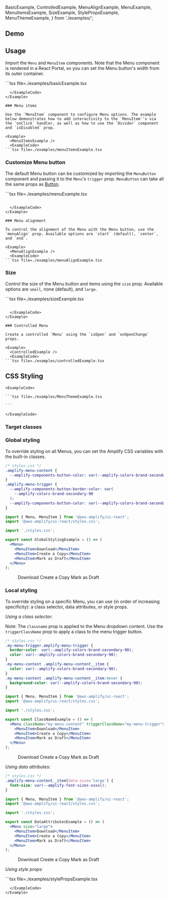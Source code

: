 
  BasicExample,
  ControlledExample,
  MenuAlignExample,
  MenuExample,
  MenuItemsExample,
  SizeExample,
  StylePropsExample,
  MenuThemeExample,
} from './examples/';


## Demo

<MenuDemo />

## Usage

Import the `Menu` and `MenuItem` components. Note that the Menu component is rendered in a React Portal, so you can set the Menu button's width from its outer container.

<Example>
  <BasicExample />
  <ExampleCode>
```tsx file=./examples/basicExample.tsx

````
  </ExampleCode>
</Example>

### Menu items

Use the `MenuItem` component to configure Menu options. The example below demonstrates how to add interactivity to the `MenuItem`'s via the `onClick` handler, as well as how to use the `Divider` component and `isDisabled` prop.

<Example>
  <MenuItemsExample />
  <ExampleCode>
```tsx file=./examples/menuItemsExample.tsx

````

  </ExampleCode>
</Example>

### Customize Menu button

The default Menu button can be customized by importing the `MenuButton` component and passing it to the `Menu`'s `trigger` prop. `MenuButton` can take all the same props as [Button](./button).

<Example>
  <MenuExample />
  <ExampleCode>
```tsx file=./examples/menuExample.tsx

````

  </ExampleCode>
</Example>

### Menu alignment

To control the alignment of the Menu with the Menu button, use the `menuAlign` prop. Available options are `start` (default), `center`, and `end`.

<Example>
  <MenuAlignExample />
  <ExampleCode>
```tsx file=./examples/menuAlignExample.tsx

````

  </ExampleCode>
</Example>

### Size

Control the size of the Menu button and items using the `size` prop. Available options are `small`, none (default), and `large`.

<Example>
  <SizeExample />
  <ExampleCode>
```tsx file=./examples/sizeExample.tsx

````

  </ExampleCode>
</Example>

### Controlled Menu

Create a controlled `Menu` using the `isOpen` and `onOpenChange` props.

<Example>
  <ControlledExample />
  <ExampleCode>
```tsx file=./examples/controlledExample.tsx

````

  </ExampleCode>
</Example>

## CSS Styling

<ThemeExample component="Menu">
  <Example>
    <MenuThemeExample />
    
    <ExampleCode>

    ```tsx file=./examples/MenuThemeExample.tsx

    ```

    </ExampleCode>

  </Example>
</ThemeExample>

### Target classes

<ComponentStyleDisplay componentName="Menu" />

### Global styling

To override styling on all Menus, you can set the Amplify CSS variables with the built-in classes.

```css
/* styles.css */
.amplify-menu-content {
  --amplify-components-button-color: var(--amplify-colors-brand-secondary-90);
}
.amplify-menu-trigger {
  --amplify-components-button-border-color: var(
    --amplify-colors-brand-secondary-90
  );
  --amplify-components-button-color: var(--amplify-colors-brand-secondary-90);
}
```

```jsx
import { Menu, MenuItem } from '@aws-amplify/ui-react';
import '@aws-amplify/ui-react/styles.css';

import './styles.css';

export const GlobalStylingExample = () => (
  <Menu>
    <MenuItem>Download</MenuItem>
    <MenuItem>Create a Copy</MenuItem>
    <MenuItem>Mark as Draft</MenuItem>
  </Menu>
);
```

<Example>
  <View width="4rem">
    <Menu
      className="global-styling-menu"
      triggerClassName="global-styling-menu-trigger"
    >
      <MenuItem>Download</MenuItem>
      <MenuItem>Create a Copy</MenuItem>
      <MenuItem>Mark as Draft</MenuItem>
    </Menu>
  </View>
</Example>

### Local styling

To override styling on a specific Menu, you can use (in order of increasing specificity): a class selector, data attributes, or style props.

_Using a class selector:_

Note: The `classname` prop is applied to the Menu dropdown content. Use the `triggerClassName` prop to apply a class to the menu trigger button.

```css
/* styles.css */
.my-menu-trigger.amplify-menu-trigger {
  border-color: var(--amplify-colors-brand-secondary-90);
  color: var(--amplify-colors-brand-secondary-90);
}
.my-menu-content .amplify-menu-content__item {
  color: var(--amplify-colors-brand-secondary-90);
}
.my-menu-content .amplify-menu-content__item:hover {
  background-color: var(--amplify-colors-brand-secondary-90);
}
```

```jsx
import { Menu, MenuItem } from '@aws-amplify/ui-react';
import '@aws-amplify/ui-react/styles.css';

import './styles.css';

export const ClassNameExample = () => (
  <Menu className="my-menu-content" triggerClassName="my-menu-trigger">
    <MenuItem>Download</MenuItem>
    <MenuItem>Create a Copy</MenuItem>
    <MenuItem>Mark as Draft</MenuItem>
  </Menu>
);
```

<Example>
  <View width="4rem">
    <Menu className="my-menu-content" triggerClassName="my-menu-trigger">
      <MenuItem>Download</MenuItem>
      <MenuItem>Create a Copy</MenuItem>
      <MenuItem>Mark as Draft</MenuItem>
    </Menu>
  </View>
</Example>

_Using data attributes:_

```css
/* styles.css */
.amplify-menu-content__item[data-size='large'] {
  font-size: var(--amplify-font-sizes-xxxxl);
}
```

```jsx
import { Menu, MenuItem } from '@aws-amplify/ui-react';
import '@aws-amplify/ui-react/styles.css';

import './styles.css';

export const DataAttributesExample = () => (
  <Menu size="large">
    <MenuItem>Download</MenuItem>
    <MenuItem>Create a Copy</MenuItem>
    <MenuItem>Mark as Draft</MenuItem>
  </Menu>
);
```

<Example>
  <View width="4rem">
    <Menu size="large" className="custom-font-size">
      <MenuItem>Download</MenuItem>
      <MenuItem>Create a Copy</MenuItem>
      <MenuItem>Mark as Draft</MenuItem>
    </Menu>
  </View>
</Example>

_Using style props:_

<Example>
  <StylePropsExample />
  <ExampleCode>
```tsx file=./examples/stylePropsExample.tsx

```
  </ExampleCode>
</Example>
```
